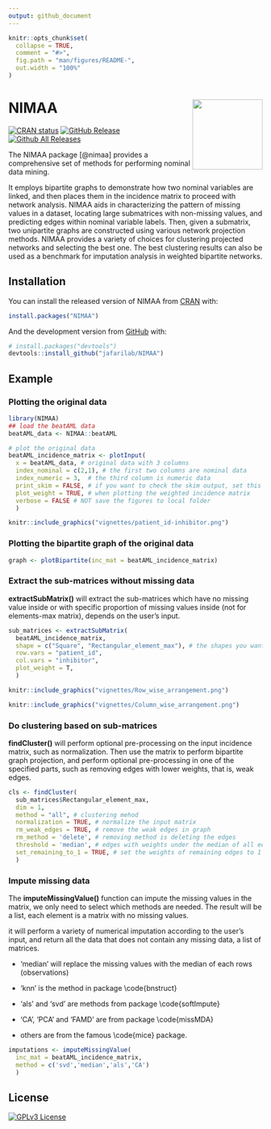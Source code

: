 ```yaml
---
output: github_document
---
```


<!-- README.md is generated from README.Rmd. Please edit that file -->

```r
knitr::opts_chunk$set(
  collapse = TRUE,
  comment = "#>",
  fig.path = "man/figures/README-",
  out.width = "100%"
)
```

# NIMAA <a href='https://github.com/jafarilab/NIMAA'><img src="man/figures/logo.png" align="right" height="139"/></a>

<!-- badges: start -->

[![CRAN status](https://www.r-pkg.org/badges/version/NIMAA)](https://cran.r-project.org/package=NIMAA) [![GitHub Release](https://img.shields.io/github/release/jafarilab/NIMAA?style=flat)](https://github.com/jafarilab/NIMAA/releases) [![Github All Releases](https://img.shields.io/github/downloads/jafarilab/NIMAA/total.svg?style=flat)](https://github.com/jafarilab/NIMAA)

<!-- badges: end -->

The NIMAA package [@nimaa] provides a comprehensive set of methods for performing nominal data mining.

It employs bipartite graphs to demonstrate how two nominal variables are linked, and then places them in the incidence matrix to proceed with network analysis. NIMAA aids in characterizing the pattern of missing values in a dataset, locating large submatrices with non-missing values, and predicting edges within nominal variable labels. Then, given a submatrix, two unipartite graphs are constructed using various network projection methods. NIMAA provides a variety of choices for clustering projected networks and selecting the best one. The best clustering results can also be used as a benchmark for imputation analysis in weighted bipartite networks.

## Installation

You can install the released version of NIMAA from [CRAN](https://CRAN.R-project.org) with:

``` r
install.packages("NIMAA")
```

And the development version from [GitHub](https://github.com/) with:

``` r
# install.packages("devtools")
devtools::install_github("jafarilab/NIMAA")
```

## Example

### Plotting the original data

```r
library(NIMAA)
## load the beatAML data
beatAML_data <- NIMAA::beatAML

# plot the original data
beatAML_incidence_matrix <- plotInput(
  x = beatAML_data, # original data with 3 columns
  index_nominal = c(2,1), # the first two columns are nominal data
  index_numeric = 3,  # the third column is numeric data
  print_skim = FALSE, # if you want to check the skim output, set this as TRUE
  plot_weight = TRUE, # when plotting the weighted incidence matrix
  verbose = FALSE # NOT save the figures to local folder
  )
```

```r
knitr::include_graphics("vignettes/patient_id-inhibitor.png")
```

### Plotting the bipartite graph of the original data

```r
graph <- plotBipartite(inc_mat = beatAML_incidence_matrix)
```

### Extract the sub-matrices without missing data

**extractSubMatrix()** will extract the sub-matrices which have no missing value inside or with specific proportion of missing values inside (not for elements-max matrix), depends on the user's input.

```r
sub_matrices <- extractSubMatrix(
  beatAML_incidence_matrix,
  shape = c("Square", "Rectangular_element_max"), # the shapes you want to extract
  row.vars = "patient_id",
  col.vars = "inhibitor",
  plot_weight = T,
  )
```

```r
knitr::include_graphics("vignettes/Row_wise_arrangement.png")
```

```r
knitr::include_graphics("vignettes/Column_wise_arrangement.png")
```

### Do clustering based on sub-matrices

**findCluster()** will perform optional pre-processing on the input incidence matrix, such as normalization. Then use the matrix to perform bipartite graph projection, and perform optional pre-processing in one of the specified parts, such as removing edges with lower weights, that is, weak edges.

```r
cls <- findCluster(
  sub_matrices$Rectangular_element_max,
  dim = 1,
  method = "all", # clustering mehod
  normalization = TRUE, # normalize the input matrix
  rm_weak_edges = TRUE, # remove the weak edges in graph
  rm_method = 'delete', # removing method is deleting the edges
  threshold = 'median', # edges with weights under the median of all edges' weight are weak edges
  set_remaining_to_1 = TRUE, # set the weights of remaining edges to 1
  )
```

### Impute missing data

The **imputeMissingValue()** function can impute the missing values in the matrix, we only need to select which methods are needed. The result will be a list, each element is a matrix with no missing values.

it will perform a variety of numerical imputation according to the user's input, and return all the data that does not contain any missing data, a list of matrices.

-   'median' will replace the missing values with the median of each rows (observations)

-   'knn' is the method in package \\code{bnstruct}

-   'als' and 'svd' are methods from package \\code{softImpute}

-   'CA', 'PCA' and 'FAMD' are from package \\code{missMDA}

-   others are from the famous \\code{mice} package.

```r
imputations <- imputeMissingValue(
  inc_mat = beatAML_incidence_matrix,
  method = c('svd','median','als','CA')
  )
```

## License

[![GPLv3 License](https://img.shields.io/badge/License-GPL%20v3-yellow.svg)](https://opensource.org/licenses/)
